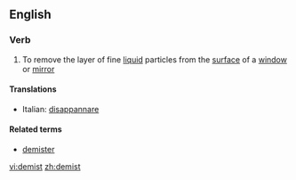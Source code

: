 ==English==

===Verb===
{{en-verb}}

# To remove the layer of fine [[liquid]] particles from the [[surface]] of a [[window]] or [[mirror]]

====Translations====
{{top}}
*Italian: [[disappannare]]
{{mid}}

{{bottom}}

====Related terms====
*[[demister]]

[[vi:demist]]
[[zh:demist]]
